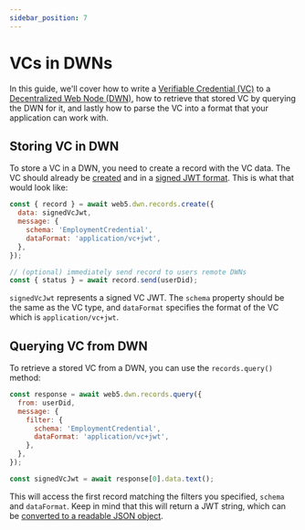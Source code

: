 ```yaml
---
sidebar_position: 7
---
```


# VCs in DWNs

In this guide, we'll cover how to write a [Verifiable Credential (VC)](/verifiable-credentials/what-are-vcs) to a [Decentralized Web Node (DWN)](/decentralized-web-nodes/what-are-dwns), how to retrieve that stored VC by querying the DWN for it, and lastly how to parse the VC into a format that your application can work with.

## Storing VC in DWN

To store a VC in a DWN, you need to create a record with the VC data. The VC should already be [created](/verifiable-credentials/vc-issuance#create-vc) and in a [signed JWT format](/verifiable-credentials/vc-issuance#sign-vc). This is what that would look like:

```js
const { record } = await web5.dwn.records.create({
  data: signedVcJwt,
  message: {
    schema: 'EmploymentCredential',
    dataFormat: 'application/vc+jwt',
  },
});

// (optional) immediately send record to users remote DWNs
const { status } = await record.send(userDid);
```

`signedVcJwt` represents a signed VC JWT. The `schema` property should be the same as the VC type, and `dataFormat` specifies the format of the VC which is `application/vc+jwt`.

## Querying VC from DWN

To retrieve a stored VC from a DWN, you can use the `records.query()` method:

```js
const response = await web5.dwn.records.query({
  from: userDid,
  message: {
    filter: {
      schema: 'EmploymentCredential',
      dataFormat: 'application/vc+jwt',
    },
  },
});

const signedVcJwt = await response[0].data.text();
```

This will access the first record matching the filters you specified, `schema` and `dataFormat`.
Keep in mind that this will return a JWT string, which can be [converted to a readable JSON object](/verifiable-credentials/jwt-to-vc#decoding-jwt).
